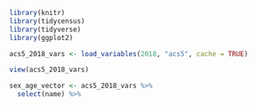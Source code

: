 
```r
library(knitr)
library(tidycensus)
library(tidyverse)
library(ggplot2)
```

```r
acs5_2018_vars <- load_variables(2018, "acs5", cache = TRUE)

view(acs5_2018_vars)
```

```r
sex_age_vector <- acs5_2018_vars %>%
  select(name) %>%
  
```

